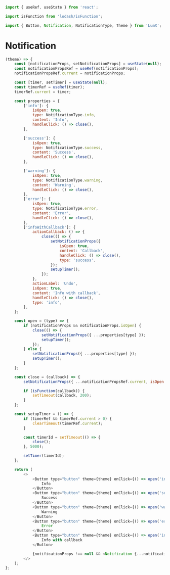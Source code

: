 ```javascript import
import { useRef, useState } from 'react';

import isFunction from 'lodash/isFunction';

import { Button, Notification, NotificationType, Theme } from 'LumX';
```

# Notification

```javascript jsx withThemeSwitcher
(theme) => {
    const [notificationProps, setNotificationProps] = useState(null);
    const notificationPropsRef = useRef(notificationProps);
    notificationPropsRef.current = notificationProps;

    const [timer, setTimer] = useState(null);
    const timerRef = useRef(timer);
    timerRef.current = timer;

    const properties = {
        ['info']: {
            isOpen: true,
            type: NotificationType.info,
            content: 'Info',
            handleClick: () => close(),
        },

        ['success']: {
            isOpen: true,
            type: NotificationType.success,
            content: 'Success',
            handleClick: () => close(),
        },

        ['warning']: {
            isOpen: true,
            type: NotificationType.warning,
            content: 'Warning',
            handleClick: () => close(),
        },
        ['error']: {
            isOpen: true,
            type: NotificationType.error,
            content: 'Error',
            handleClick: () => close(),
        },
        ['infoWithCallback']: {
            actionCallback: () => {
                close(() => {
                    setNotificationProps({
                        isOpen: true,
                        content: 'Callback',
                        handleClick: () => close(),
                        type: 'success',
                    });
                    setupTimer();
                });
            },
            actionLabel: 'Undo',
            isOpen: true,
            content: 'Info with callback',
            handleClick: () => close(),
            type: 'info',
        },
    };

    const open = (type) => {
        if (notificationProps && notificationProps.isOpen) {
            close(() => {
                setNotificationProps({ ...properties[type] });
                setupTimer();
            });
        } else {
            setNotificationProps({ ...properties[type] });
            setupTimer();
        }
    };

    const close = (callback) => {
        setNotificationProps({ ...notificationPropsRef.current, isOpen: false });

        if (isFunction(callback)) {
            setTimeout(callback, 200);
        }
    };

    const setupTimer = () => {
        if (timerRef && timerRef.current > 0) {
            clearTimeout(timerRef.current);
        }

        const timerId = setTimeout(() => {
            close();
        }, 5000);

        setTimer(timerId);
    };

    return (
        <>
            <Button type="button" theme={theme} onClick={() => open('info')}>
                Info
            </Button>
            <Button type="button" theme={theme} onClick={() => open('success')}>
                Success
            </Button>
            <Button type="button" theme={theme} onClick={() => open('warning')}>
                Warning
            </Button>
            <Button type="button" theme={theme} onClick={() => open('error')}>
                Error
            </Button>
            <Button type="button" theme={theme} onClick={() => open('infoWithCallback')}>
                Info with callback
            </Button>

            {notificationProps !== null && <Notification {...notificationProps} />}
        </>
    );
};
```
